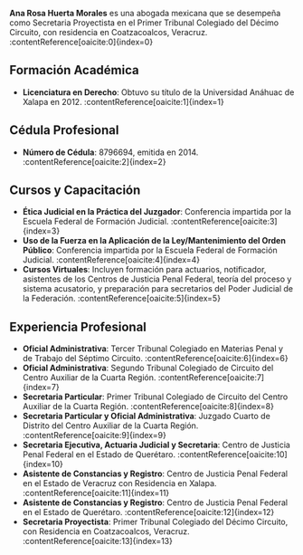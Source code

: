 **Ana Rosa Huerta Morales** es una abogada mexicana que se desempeña como Secretaria Proyectista en el Primer Tribunal Colegiado del Décimo Circuito, con residencia en Coatzacoalcos, Veracruz. :contentReference[oaicite:0]{index=0}

## Formación Académica

- **Licenciatura en Derecho**: Obtuvo su título de la Universidad Anáhuac de Xalapa en 2012. :contentReference[oaicite:1]{index=1}

## Cédula Profesional

- **Número de Cédula**: 8796694, emitida en 2014. :contentReference[oaicite:2]{index=2}

## Cursos y Capacitación

- **Ética Judicial en la Práctica del Juzgador**: Conferencia impartida por la Escuela Federal de Formación Judicial. :contentReference[oaicite:3]{index=3}
- **Uso de la Fuerza en la Aplicación de la Ley/Mantenimiento del Orden Público**: Conferencia impartida por la Escuela Federal de Formación Judicial. :contentReference[oaicite:4]{index=4}
- **Cursos Virtuales**: Incluyen formación para actuarios, notificador, asistentes de los Centros de Justicia Penal Federal, teoría del proceso y sistema acusatorio, y preparación para secretarios del Poder Judicial de la Federación. :contentReference[oaicite:5]{index=5}

## Experiencia Profesional

- **Oficial Administrativa**: Tercer Tribunal Colegiado en Materias Penal y de Trabajo del Séptimo Circuito. :contentReference[oaicite:6]{index=6}
- **Oficial Administrativa**: Segundo Tribunal Colegiado de Circuito del Centro Auxiliar de la Cuarta Región. :contentReference[oaicite:7]{index=7}
- **Secretaria Particular**: Primer Tribunal Colegiado de Circuito del Centro Auxiliar de la Cuarta Región. :contentReference[oaicite:8]{index=8}
- **Secretaria Particular y Oficial Administrativa**: Juzgado Cuarto de Distrito del Centro Auxiliar de la Cuarta Región. :contentReference[oaicite:9]{index=9}
- **Secretaria Ejecutiva, Actuaria Judicial y Secretaria**: Centro de Justicia Penal Federal en el Estado de Querétaro. :contentReference[oaicite:10]{index=10}
- **Asistente de Constancias y Registro**: Centro de Justicia Penal Federal en el Estado de Veracruz con Residencia en Xalapa. :contentReference[oaicite:11]{index=11}
- **Asistente de Constancias y Registro**: Centro de Justicia Penal Federal en el Estado de Querétaro. :contentReference[oaicite:12]{index=12}
- **Secretaria Proyectista**: Primer Tribunal Colegiado del Décimo Circuito, con Residencia en Coatzacoalcos, Veracruz. :contentReference[oaicite:13]{index=13}